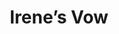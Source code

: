 ---
title: Irene’s Vow
description: Through the eyes of a strong-willed woman comes the remarkable true story of Irene Gut, and the triumphs of the human spirit over devastating tragedy, as she risk her life to save a generation of Jews from the atrocities of the Holocaust.
rating: 14A
genre:
  - Drama
length: 2h 1m
cast:
  - Sophie Nelisse
  - Dougray Scott
  - Andrzej Seweryn
showtimes:
  - June 21st
  - June 22nd
  - June 23rd - 2pm Matinee
poster: ./images/Irena's_Vow_movie.jpg
trailer: https://www.youtube.com/watch?v=yy7SM6TN4pw
socialImage: ./images/Irena's_Vow_movie.jpg
reelAlternative: false
---